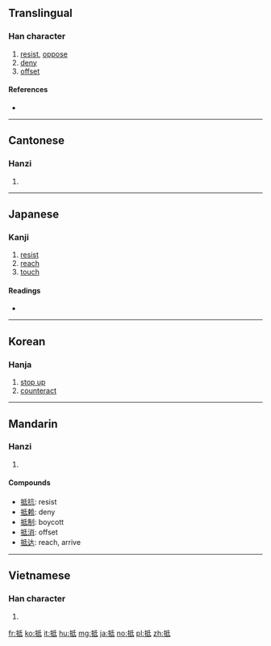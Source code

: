 {{also|扺}}
==Translingual==

===Han character===
{{Han char|rn=64|rad=手|as=05|sn=8|four=5204<sub>0</sub>|canj=手竹心一 (QHPM), 手竹女戈 (QHVI)|ids=⿰[[扌]][[氐]]}}

# [[resist]], [[oppose]]
# [[deny]]
# [[offset]]

====References====
* {{Han ref|kx=0423.120|dkj=11921|dj=0771.120|hdz=31855.080|uh=62B5|ud=25269|bh=A9E8|bd=43496}}

----

==Cantonese==

===Hanzi===
{{yue-hanzi|jyut=[[dai2]]|y=dai2}}

# {{defn|lang=yue|sort=手05}}

----

==Japanese==

===Kanji===
{{ja-kanji|grade=c|rs=手05}}

# [[resist]]
# [[reach]]
# [[touch]]

====Readings====
* {{ja-readings|on=[[てい]] (tei)}}

----

==Korean==

===Hanja===
{{ko-hanja|hangeul=[[저]], [[지]]|eumhun=|rv=jeo, ji|mr=chŏ, chi|y=ce, ci}}

# [[stop up]]
# [[counteract]]

----

==Mandarin==

===Hanzi===
{{cmn-hanzi|pin=[[dǐ]] ([[di3]])|wg=ti<sup>3</sup>}}

# {{defn|lang=cmn|sort=手05}}

====Compounds====
*[[抵抗]]: resist
*[[抵赖]]: deny
*[[抵制]]: boycott
*[[抵消]]: offset
*[[抵达]]: reach, arrive

----

==Vietnamese==

===Han character===
{{vi-hantu|[[để]], [[dề]]|rs=手05}}

# {{defn|lang=vi|sort=手05}}

[[fr:抵]]
[[ko:抵]]
[[it:抵]]
[[hu:抵]]
[[mg:抵]]
[[ja:抵]]
[[no:抵]]
[[pl:抵]]
[[zh:抵]]